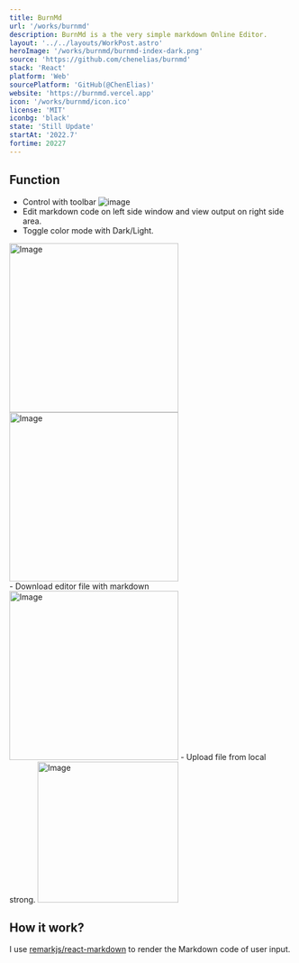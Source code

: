 ```yaml
---
title: BurnMd
url: '/works/burnmd'
description: BurnMd is a the very simple markdown Online Editor.
layout: '../../layouts/WorkPost.astro'
heroImage: '/works/burnmd/burnmd-index-dark.png'
source: 'https://github.com/chenelias/burnmd'
stack: 'React'
platform: 'Web'
sourcePlatform: 'GitHub(@ChenElias)'
website: 'https://burnmd.vercel.app'
icon: '/works/burnmd/icon.ico'
license: 'MIT'
iconbg: 'black'
state: 'Still Update'
startAt: '2022.7'
fortime: 20227
---
```


## Function
-  Control with toolbar
 ![image](/works/burnmd/burnmd-toolbar.png)
-   Edit markdown code on left side window and view output on right side area.
-   Toggle color mode with Dark/Light.
<div class="block">
    <img src="/works/burnmd/burnmd-index-dark.png" class="border border-slate-300 dark:border-zinc-700 rounded-xl mb-2 mt-2" alt="Image" width="300"/><img src="/works/burnmd/burnmd-index-light.png" class="border border-slate-300 dark:border-zinc-700 rounded-xl mb-2" alt="Image" width="300"/>
</div>
-   Download editor file with markdown
    <img src="/works/burnmd/burnmd-savefile.png" class="border border-slate-300 dark:border-zinc-700 rounded-xl mb-6" alt="Image" width="300"/>
-   Upload file from local strong.
<img src="/works/burnmd/burnmd-upload.png" class="border border-slate-300 dark:border-zinc-700 rounded-xl mb-6" alt="Image" width="250"/>

## How it work?
I use [remarkjs/react-markdown](https://github.com/remarkjs/react-markdown) to render the Markdown code of user input.